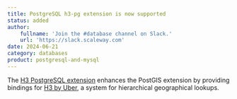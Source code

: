 ```yaml
---
title: PostgreSQL h3-pg extension is now supported
status: added
author:
    fullname: 'Join the #database channel on Slack.'
    url: 'https://slack.scaleway.com'
date: 2024-06-21
category: databases
product: postgresql-and-mysql
---
```


The [H3 PostgreSQL extension](https://github.com/bytesandbrains/h3-pg) enhances the PostGIS extension by providing bindings for [H3 by Uber](https://github.com/uber/h3), a system for hierarchical geographical lookups.

